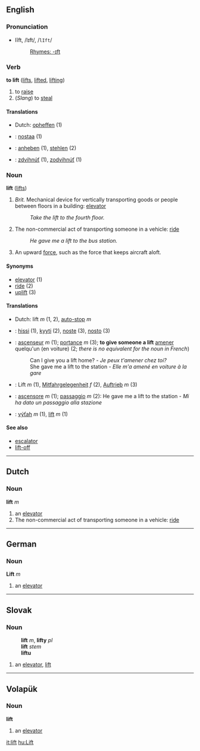 ==English==
===Pronunciation===
*lĭft, /lɪft/, /<tt>lIft</tt>/
*:[[Rhymes:English:-ɪft|Rhymes: -ɪft]]

=== Verb ===
'''to lift''' ([[lifts]], [[lifted]], [[lifting]])

# to [[raise]] 
# (''Slang'') to [[steal]]

====Translations====
*Dutch: [[opheffen]] (1)
*{{fi}}: [[nostaa]] (1)
*{{de}}: [[anheben]] (1), [[stehlen]] (2)
*{{sk}}: [[zdvihnúť]] (1), [[zodvihnúť]] (1)

=== Noun ===
'''lift''' ([[lifts]])

# ''Brit.'' Mechanical device for vertically transporting goods or people between floors in a building: [[elevator]] 
#:''Take the lift to the fourth floor.''
# The non-commercial act of transporting someone in a vehicle: [[ride]]
#:''He gave me a lift to the bus station.''
# An upward [[force]], such as the force that keeps aircraft aloft.

====Synonyms====
*[[elevator]] (1)
*[[ride]] (2)
*[[uplift]] (3)

====Translations====
*Dutch: lift ''m'' (1, 2), [[auto-stop]] ''m''
*{{fi}}: [[hissi]] (1), [[kyyti]] (2), [[noste]] (3), [[nosto]] (3)
*{{fr}}: [[ascenseur]] ''m'' (1); [[portance]] ''m'' (3); '''to give someone a lift''' [[amener]] quelqu'un (en voiture) (2; ''there is no equivalent for the noun in French'')
*:Can I give you a lift home? - ''Je peux t'amener chez toi?''
*:She gave me a lift to the station - ''Elle m'a amené en voiture à la gare''
*{{de}}: Lift ''m'' (1), [[Mitfahrgelegenheit]] ''f'' (2), [[Auftrieb]] ''m'' (3)
*{{it}}: [[ascensore]] ''m'' (1); [[passaggio]] ''m'' (2): He gave me a lift to the station - ''Mi ha dato un passaggio alla stazione''
*{{sk}}: [[výťah]] ''m'' (1), [[lift#Slovak|lift]] ''m'' (1)

====See also====
*[[escalator]]
*[[lift-off]]
----

== Dutch == 
=== Noun === 
'''lift''' ''m''

# an [[elevator]]
# The non-commercial act of transporting someone in a vehicle: [[ride]]

----

==German==
===Noun===
'''Lift''' ''m''

# an [[elevator]]

----

==Slovak==
===Noun===
:'''lift''' ''m'', '''lifty''' ''pl''
:'''lift''' ''stem''
:'''liftu''' ''{{gensg}}''
:{{decpat}} {{dub}}
# an [[elevator]], [[lift#English|lift]]

----

== Volapük == 
=== Noun === 
'''lift'''

# an [[elevator]]

[[it:lift]]
[[hu:Lift]]